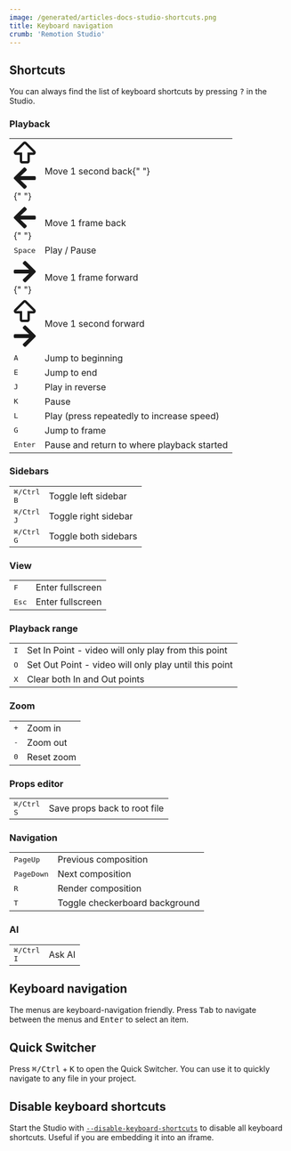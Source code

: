 ```yaml
---
image: /generated/articles-docs-studio-shortcuts.png
title: Keyboard navigation
crumb: 'Remotion Studio'
---
```


## Shortcuts

You can always find the list of keyboard shortcuts by pressing <kbd>?</kbd> in the Studio.

### Playback

<table>
<tr>
<td>
  <kbd>
    <svg viewBox="0 0 448 512" style={{ width: 10, display: "inline" }}>
      <path
        fill="currentColor"
        d="M48.048 304h73.798v128c0 26.51 21.49 48 48 48h108.308c26.51 0 48-21.49 48-48V304h73.789c42.638 0 64.151-51.731 33.941-81.941l-175.943-176c-18.745-18.745-49.137-18.746-67.882 0l-175.952 176C-16.042 252.208 5.325 304 48.048 304zM224 80l176 176H278.154v176H169.846V256H48L224 80z"
      ></path>
    </svg>
  </kbd>
  <div style={{ width: 2, display: "inline-block" }} />
  <kbd>
    <svg viewBox="0 0 448 512" style={{ width: 10, display: "inline" }}>
      <path
        fill="currentColor"
        d="M257.5 445.1l-22.2 22.2c-9.4 9.4-24.6 9.4-33.9 0L7 273c-9.4-9.4-9.4-24.6 0-33.9L201.4 44.7c9.4-9.4 24.6-9.4 33.9 0l22.2 22.2c9.5 9.5 9.3 25-.4 34.3L136.6 216H424c13.3 0 24 10.7 24 24v32c0 13.3-10.7 24-24 24H136.6l120.5 114.8c9.8 9.3 10 24.8.4 34.3z"
      ></path>
    </svg>
  </kbd>{" "}
  </td>
  <td>
  Move 1 second back{" "}
  </td>
  </tr>
  <tr>
  <td>
  <kbd>
    <svg viewBox="0 0 448 512" style={{ width: 10, display: "inline" }}>
      <path
        fill="currentColor"
        d="M257.5 445.1l-22.2 22.2c-9.4 9.4-24.6 9.4-33.9 0L7 273c-9.4-9.4-9.4-24.6 0-33.9L201.4 44.7c9.4-9.4 24.6-9.4 33.9 0l22.2 22.2c9.5 9.5 9.3 25-.4 34.3L136.6 216H424c13.3 0 24 10.7 24 24v32c0 13.3-10.7 24-24 24H136.6l120.5 114.8c9.8 9.3 10 24.8.4 34.3z"
      ></path>
    </svg>
  </kbd>{" "}
    </td>
  <td>
Move 1 frame back
  </td>
  </tr>
<tr>
<td>
  <kbd>Space</kbd> 
</td>
<td>Play / Pause</td>

</tr>
<tr>
<td>
  <kbd>
    <svg viewBox="0 0 448 512" style={{ width: 10, display: "inline" }}>
      <path
        fill="currentColor"
        d="M190.5 66.9l22.2-22.2c9.4-9.4 24.6-9.4 33.9 0L441 239c9.4 9.4 9.4 24.6 0 33.9L246.6 467.3c-9.4 9.4-24.6 9.4-33.9 0l-22.2-22.2c-9.5-9.5-9.3-25 .4-34.3L311.4 296H24c-13.3 0-24-10.7-24-24v-32c0-13.3 10.7-24 24-24h287.4L190.9 101.2c-9.8-9.3-10-24.8-.4-34.3z"
      ></path>
    </svg>
  </kbd>{" "}
</td>
<td>
  Move 1 frame forward
</td>
</tr>
<tr>
<td> <kbd>
    <svg viewBox="0 0 448 512" style={{ width: 10, display: "inline" }}>
      <path
        fill="currentColor"
        d="M48.048 304h73.798v128c0 26.51 21.49 48 48 48h108.308c26.51 0 48-21.49 48-48V304h73.789c42.638 0 64.151-51.731 33.941-81.941l-175.943-176c-18.745-18.745-49.137-18.746-67.882 0l-175.952 176C-16.042 252.208 5.325 304 48.048 304zM224 80l176 176H278.154v176H169.846V256H48L224 80z"
      ></path>
    </svg>
  </kbd>
  <div style={{ width: 2, display: "inline-block" }} />
  <kbd>
    <svg viewBox="0 0 448 512" style={{ width: 10, display: "inline" }}>
      <path
        fill="currentColor"
        d="M190.5 66.9l22.2-22.2c9.4-9.4 24.6-9.4 33.9 0L441 239c9.4 9.4 9.4 24.6 0 33.9L246.6 467.3c-9.4 9.4-24.6 9.4-33.9 0l-22.2-22.2c-9.5-9.5-9.3-25 .4-34.3L311.4 296H24c-13.3 0-24-10.7-24-24v-32c0-13.3 10.7-24 24-24h287.4L190.9 101.2c-9.8-9.3-10-24.8-.4-34.3z"
      ></path>
    </svg>
  </kbd>
</td>
<td>
  Move 1 second forward

</td>
</tr>

<tr>
<td>
<kbd>A</kbd>
</td>
<td>
Jump to beginning
</td>
</tr>
<tr>
<td>
<kbd>E</kbd>
</td>
<td>
Jump to end
</td>
</tr>
<tr>
<td>
<kbd>J</kbd>
</td>
<td>
Play in reverse
</td>
</tr>
<tr>
<td>
<kbd>K</kbd>
</td>
<td>
Pause
</td>
</tr>
<tr>
<td>
<kbd>L</kbd>
</td>
<td>
Play (press repeatedly to increase speed)
</td>
</tr>
<tr>
<td>
<kbd>G</kbd>
</td>
<td>
Jump to frame
</td>
</tr>
<tr>
<td>
<kbd>Enter</kbd>
</td>
<td>
Pause and return to where playback started
</td>
</tr>
</table>

### Sidebars

<table>
	<tr>
		<td>
			<kbd>⌘/Ctrl</kbd>
			<div style={{width: 2, display: 'inline-block'}} />
			<kbd>B</kbd>
		</td>
		<td>Toggle left sidebar</td>
	</tr>
	<tr>
		<td>
			<kbd>⌘/Ctrl</kbd>
			<div style={{width: 2, display: 'inline-block'}} />
			<kbd>J</kbd>
		</td>
		<td>Toggle right sidebar</td>
	</tr>
	<tr>
		<td>
			<kbd>⌘/Ctrl</kbd>
			<div style={{width: 2, display: 'inline-block'}} />
			<kbd>G</kbd>
		</td>
		<td>Toggle both sidebars</td>
	</tr>
</table>

### View

<table>
	<tr>
		<td>
			<kbd>F</kbd>
		</td>
		<td>Enter fullscreen</td>
	</tr>
	<tr>
		<td>
			<kbd>Esc</kbd>
		</td>
		<td>Enter fullscreen</td>
	</tr>
</table>

### Playback range

<table>
	<tr>
		<td>
			<kbd>I</kbd>
		</td>
		<td>Set In Point - video will only play from this point</td>
	</tr>
	<tr>
		<td>
			<kbd>O</kbd>
		</td>
		<td>Set Out Point - video will only play until this point</td>
	</tr>
	<tr>
		<td>
			<kbd>X</kbd>
		</td>
		<td>Clear both In and Out points</td>
	</tr>
</table>

### Zoom

<table>
	<tr>
		<td>
			<kbd>+</kbd>
		</td>
		<td>Zoom in</td>
	</tr>
	<tr>
		<td>
			<kbd>-</kbd>
		</td>
		<td>Zoom out</td>
	</tr>
	<tr>
		<td>
			<kbd>0</kbd>
		</td>
		<td>Reset zoom</td>
	</tr>
</table>

### Props editor

<table>
	<tr>
		<td>
			<kbd>⌘/Ctrl</kbd>
			<div style={{width: 2, display: 'inline-block'}} />
			<kbd>S</kbd>
		</td>
		<td>Save props back to root file</td>
	</tr>
</table>

### Navigation

<table>
	<tr>
		<td>
			<kbd>PageUp</kbd>
		</td>
		<td>Previous composition</td>
	</tr>
	<tr>
		<td>
			<kbd>PageDown</kbd>
		</td>
		<td>Next composition</td>
	</tr>
	<tr>
		<td>
			<kbd>R</kbd>
		</td>
		<td>Render composition</td>
	</tr>
	<tr>
		<td>
			<kbd>T</kbd>
		</td>
		<td>Toggle checkerboard background</td>
	</tr>
</table>

### AI

<table>
	<tr>
		<td>
			<kbd>⌘/Ctrl</kbd>
			<div style={{width: 2, display: 'inline-block'}} />
			<kbd>I</kbd>
		</td>
		<td>Ask AI</td>
	</tr>
</table>

## Keyboard navigation

The menus are keyboard-navigation friendly. Press <kbd>Tab</kbd> to navigate between the menus and <kbd>Enter</kbd> to select an item.

## Quick Switcher

Press <kbd>⌘/Ctrl</kbd> + <kbd>K</kbd> to open the Quick Switcher. You can use it to quickly navigate to any file in your project.

## Disable keyboard shortcuts

Start the Studio with [`--disable-keyboard-shortcuts`](/docs/cli/studio#--disable-keyboard-shortcuts) to disable all keyboard shortcuts. Useful if you are embedding it into an iframe.
